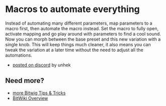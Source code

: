 # Macros to automate everything

Instead of automating many different parameters, map parameters to a macro first, then automate the macro instead.
Set the macro to fully open, activate mapping and go play around with parameters to find a cool sound. Now you can morph between the base preset and this new variation with a single knob.
This will keep things much cleaner, it also means you can tweak the variation at a later time without the need to adjust all the automations.

* [posted on discord](https://discordapp.com/channels/121395249003233280/649293987848519691/649301893969084456) by unhek

## Need more?
* [more Bitwig Tips & Tricks](/wiki/tips-tricks)
* [BitWiki Overview](/wiki/)
